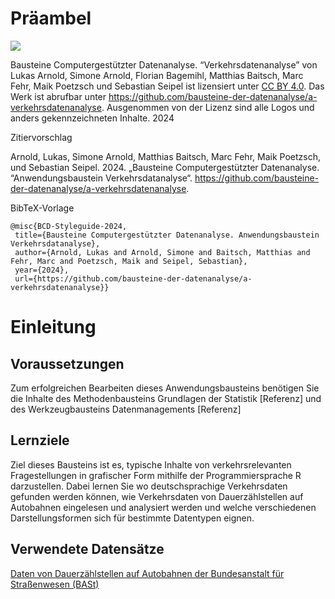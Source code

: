 # Präambel {.unnumbered}

:::: {.border #Lizenz}

::: {layout="[20, 80]" layout-valign="center"}
![](https://mirrors.creativecommons.org/presskit/buttons/88x31/png/by.png){fig-alt="Symbol des Lizenzhinweises Creative Commons BY"} 

Bausteine Computergestützter Datenanalyse. "Verkehrsdatenanalyse" von Lukas Arnold, 
Simone Arnold, Florian Bagemihl, Matthias Baitsch, Marc Fehr, Maik Poetzsch und 
Sebastian Seipel ist lizensiert unter [CC BY 4.0](https://creativecommons.org/licenses/by/4.0/deed.de). 
Das Werk ist abrufbar unter <https://github.com/bausteine-der-datenanalyse/a-verkehrsdatenanalyse>. 
Ausgenommen von der Lizenz sind alle Logos und anders gekennzeichneten Inhalte. 2024

:::

Zitiervorschlag

Arnold, Lukas, Simone Arnold, Matthias Baitsch, Marc Fehr, Maik Poetzsch, und 
Sebastian Seipel. 2024. „Bausteine Computergestützter Datenanalyse. 
"Anwendungsbaustein Verkehrsdatanalyse“. <https://github.com/bausteine-der-datenanalyse/a-verkehrsdatenanalyse>.

BibTeX-Vorlage

```
@misc{BCD-Styleguide-2024,
 title={Bausteine Computergestützter Datenanalyse. Anwendungsbaustein Verkehrsdatanalyse},
 author={Arnold, Lukas and Arnold, Simone and Baitsch, Matthias and Fehr, Marc and Poetzsch, Maik and Seipel, Sebastian},
 year={2024},
 url={https://github.com/bausteine-der-datenanalyse/a-verkehrsdatenanalyse}} 
```

::::

# Einleitung

## Voraussetzungen

Zum erfolgreichen Bearbeiten dieses Anwendungsbausteins benötigen Sie die Inhalte des Methodenbausteins Grundlagen der Statistik \[Referenz\] und des Werkzeugbausteins Datenmanagements \[Referenz\]

## Lernziele

Ziel dieses Bausteins ist es, typische Inhalte von verkehrsrelevanten Fragestellungen in grafischer Form mithilfe der Programmiersprache R darzustellen. Dabei lernen Sie wo deutschsprachige Verkehrsdaten gefunden werden können, wie Verkehrsdaten von Dauerzählstellen auf Autobahnen eingelesen und analysiert werden und welche verschiedenen Darstellungsformen sich für bestimmte Datentypen eignen.

## Verwendete Datensätze

[Daten von Dauerzählstellen auf Autobahnen der Bundesanstalt für Straßenwesen (BASt)](https://www.bast.de/DE/Verkehrstechnik/Fachthemen/v2-verkehrszaehlung/Daten/2022_1/Jawe2022.html)

